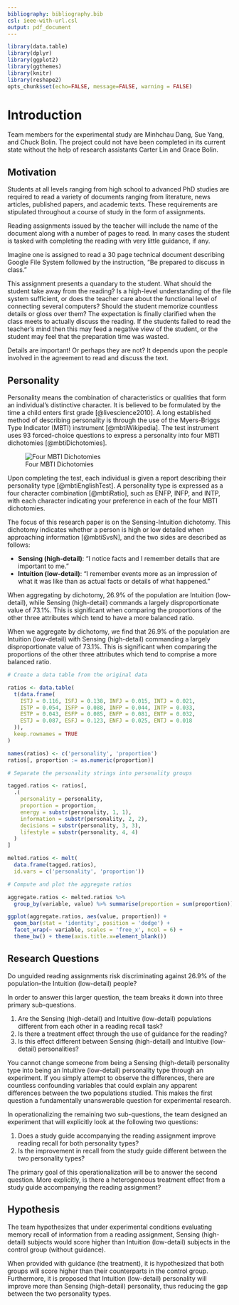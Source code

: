 ```yaml
---
bibliography: bibliography.bib
csl: ieee-with-url.csl
output: pdf_document
---
```


```r
library(data.table)
library(dplyr)
library(ggplot2)
library(ggthemes)
library(knitr)
library(reshape2)
opts_chunk$set(echo=FALSE, message=FALSE, warning = FALSE)
```

# Introduction

Team members for the experimental study are Minhchau Dang, Sue Yang, and Chuck Bolin. The project could not have been completed in its current state without the help of research assistants Carter Lin and Grace Bolin.

## Motivation

Students at all levels ranging from high school to advanced PhD studies are required to read a variety of documents ranging from literature, news articles, published papers, and academic texts. These requirements are stipulated throughout a course of study in the form of assignments.

Reading assignments issued by the teacher will include the name of the document along with a number of pages to read. In many cases the student is tasked with completing the reading with very little guidance, if any.

Imagine one is assigned to read a 30 page technical document describing Google File System followed by the instruction, "Be prepared to discuss in class."

This assignment presents a quandary to the student. What should the student take away from the reading? Is a high-level understanding of the file system sufficient, or does the teacher care about the functional level of connecting several computers? Should the student memorize countless details or gloss over them? The expectation is finally clarified when the class meets to actually discuss the reading. If the students failed to read the teacher's mind then this may feed a negative view of the student, or the student may feel that the preparation time was wasted.

Details are important! Or perhaps they are not? It depends upon the people involved in the agreement to read and discuss the text.

## Personality

Personality means the combination of characteristics or qualities that form an individual's distinctive character. It is believed to be formulated by the time a child enters first grade [@livescience2010]. A long established method of describing personality is through the use of the Myers-Briggs Type Indicator (MBTI) instrument [@mbtiWikipedia]. The test instrument uses 93 forced-choice questions to express a personality into four MBTI dichotomies [@mbtiDichotomies].

![Four MBTI Dichotomies](images/dichotomies.jpg)

Upon completing the test, each individual is given a report describing their personality type [@mbtiEnglishTest]. A personality type is expressed as a four character combination [@mbtiRatio], such as ENFP, INFP, and INTP, with each character indicating your preference in each of the four MBTI dichotomies.

The focus of this research paper is on the Sensing-Intuition dichotomy. This dichotomy indicates whether a person is high or low detailed when approaching information [@mbtiSvsN], and the two sides are described as follows:

* **Sensing (high-detail)**: "I notice facts and I remember details that are important to me."
* **Intuition (low-detail)**: "I remember events more as an impression of what it was like than as actual facts or details of what happened."

When aggregating by dichotomy, 26.9% of the population are Intuition (low-detail), while Sensing (high-detail) commands a largely disproportionate value of 73.1%. This is significant when comparing the proportions of the other three attributes which tend to have a more balanced ratio.

When we aggregate by dichotomy, we find that 26.9% of the population are Intuition (low-detail) with Sensing (high-detail) commanding a largely disproportionate value of 73.1%. This is significant when comparing the proportions of the other three attributes which tend to comprise a more balanced ratio.

```r
# Create a data table from the original data

ratios <- data.table(
  t(data.frame(
    ISTJ = 0.116, ISFJ = 0.138, INFJ = 0.015, INTJ = 0.021,
    ISTP = 0.054, ISFP = 0.088, INFP = 0.044, INTP = 0.033,
    ESTP = 0.043, ESFP = 0.085, ENFP = 0.081, ENTP = 0.032,
    ESTJ = 0.087, ESFJ = 0.123, ENFJ = 0.025, ENTJ = 0.018
  )),
  keep.rownames = TRUE
)

names(ratios) <- c('personality', 'proportion')
ratios[, proportion := as.numeric(proportion)]

# Separate the personality strings into personality groups

tagged.ratios <- ratios[,
  .(
    personality = personality,
    proportion = proportion,
    energy = substr(personality, 1, 1),
    information = substr(personality, 2, 2),
    decisions = substr(personality, 3, 3),
    lifestyle = substr(personality, 4, 4)
  )
]

melted.ratios <- melt(
  data.frame(tagged.ratios),
  id.vars = c('personality', 'proportion'))

# Compute and plot the aggregate ratios

aggregate.ratios <- melted.ratios %>%
  group_by(variable, value) %>% summarise(proportion = sum(proportion))

ggplot(aggregate.ratios, aes(value, proportion)) +
  geom_bar(stat = 'identity', position = 'dodge') +
  facet_wrap(~ variable, scales = 'free_x', ncol = 6) +
  theme_bw() + theme(axis.title.x=element_blank())
```

## Research Questions

Do unguided reading assignments risk discriminating against 26.9% of the population--the Intuition (low-detail) people?

In order to answer this larger question, the team breaks it down into three primary sub-questions.

1. Are the Sensing (high-detail) and Intuitive (low-detail) populations different from each other in a reading recall task?
2. Is there a treatment effect through the use of guidance for the reading?
3. Is this effect different between Sensing (high-detail) and Intuitive (low-detail) personalities?

You cannot change someone from being a Sensing (high-detail) personality type into being an Intuitive (low-detail) personality type through an experiment. If you simply attempt to observe the differences, there are countless confounding variables that could explain any apparent differences between the two populations studied. This makes the first question a fundamentally unanswerable question for experimental research.

In operationalizing the remaining two sub-questions, the team designed an experiment that will explicitly look at the following two questions:

1. Does a study guide accompanying the reading assignment improve reading recall for both personality types?
2. Is the improvement in recall from the study guide different between the two personality types?

The primary goal of this operationalization will be to answer the second question. More explicitly, is there a heterogeneous treatment effect from a study guide accompanying the reading assignment?

## Hypothesis

The team hypothesizes that under experimental conditions evaluating memory recall of information from a reading assignment, Sensing (high-detail) subjects would score higher than Intuition (low-detail) subjects in the control group (without guidance).

When provided with guidance (the treatment), it is hypothesized that both groups will score higher than their counterparts in the control group. Furthermore, it is proposed that Intuition (low-detail) personality will improve more than Sensing (high-detail) personality, thus reducing the gap between the two personality types.